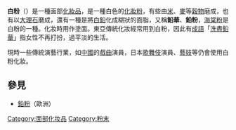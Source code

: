 {{Unreferenced|time=2018-01-21T20:08:28+00:00}}
'''白粉'''（{{lang-ja|おしろい}}）是一種面部[[化妝品|化妝品]]，是一種白色的[[化妝粉|化妝粉]]，有些由[[稻|米]]、[[麥|麥]]等[[穀物|穀物]]磨成，也有以[[大理石|大理石]]磨成，還有一種是將[[白鉛|白鉛]]化成糊狀的面脂，又稱'''鉛華'''、'''鉛粉'''，[[海棠粉|海棠粉]]是白粉的一種。化妝時用作塗面。東亞傳統化妝經常用到白粉，因此有[[成語|成語]]「[[洗盡鉛華|洗盡鉛華]]」指女性不再打扮，過平淡的生活。

現時一些傳統演藝行業，如[[中國|中國]]的[[戲曲|戲曲]]演員，日本[[歌舞伎|歌舞伎]]演員、[[藝妓|藝妓]]等仍會使用白粉化妝。

==參見==
*[[鉛粉|鉛粉]]（歐洲）

[[Category:面部化妆品|Category:面部化妆品]]
[[Category:粉末|Category:粉末]]